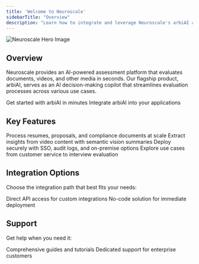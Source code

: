 ```yaml
---
title: 'Welcome to Neuroscale'
sidebarTitle: "Overview"
description: "Learn how to integrate and leverage Neuroscale's arbiAI assessment platform"
---
```


<img
  src="/images/hero.png"
  alt="Neuroscale Hero Image"
/>

## Overview

Neuroscale provides an AI-powered assessment platform that evaluates documents, videos, and other media in seconds. Our flagship product, arbiAI, serves as an AI decision-making copilot that streamlines evaluation processes across various use cases.

<CardGroup cols={2}>
  <Card
    title="Quick Start"
    icon="rocket"
    href="/quickstart"
  >
    Get started with arbiAI in minutes
  </Card>
  <Card
    title="API Reference"
    icon="code"
    href="/api-reference"
  >
    Integrate arbiAI into your applications
  </Card>
</CardGroup>

## Key Features

<CardGroup cols={2}>
  <Card
    title="Document Assessment"
    icon="file-lines"
    href="/features/document-assessment"
  >
    Process resumes, proposals, and compliance documents at scale
  </Card>
  <Card
    title="Video Analysis"
    icon="video"
    href="/features/video-analysis"
  >
    Extract insights from video content with semantic vision summaries
  </Card>
  <Card
    title="Enterprise Controls"
    icon="shield-check"
    href="/enterprise/controls"
  >
    Deploy securely with SSO, audit logs, and on-premise options
  </Card>
  <Card
    title="Assessment Types"
    icon="list-check"
    href="/guides/assessment-types"
  >
    Explore use cases from customer service to interview evaluation
  </Card>
</CardGroup>

## Integration Options

Choose the integration path that best fits your needs:

<CardGroup cols={2}>
  <Card
    title="REST API"
    icon="cloud"
    href="/api/overview"
  >
    Direct API access for custom integrations
  </Card>
  <Card
    title="Web Interface"
    icon="browser"
    href="/web-interface/getting-started"
  >
    No-code solution for immediate deployment
  </Card>
</CardGroup>

## Support

Get help when you need it:

<CardGroup cols={2}>
  <Card
    title="Documentation"
    icon="books"
    href="/documentation"
  >
    Comprehensive guides and tutorials
  </Card>
  <Card
    title="Enterprise Support"
    icon="headset"
    href="/support"
  >
    Dedicated support for enterprise customers
  </Card>
</CardGroup>